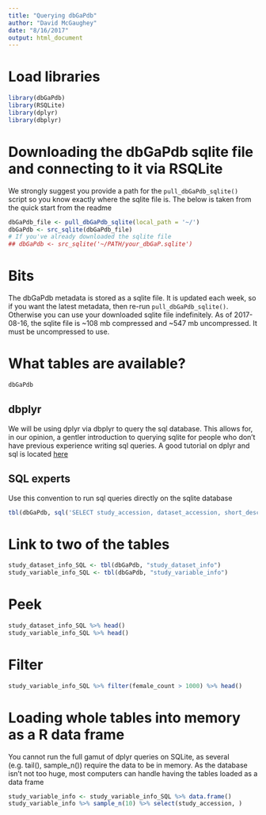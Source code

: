 ```yaml
---
title: "Querying dbGaPdb"
author: "David McGaughey"
date: "8/16/2017"
output: html_document
---
```


# Load libraries
```r
library(dbGaPdb)
library(RSQLite)
library(dplyr)
library(dbplyr)
```
# Downloading the dbGaPdb sqlite file and connecting to it via RSQLite
We strongly suggest you provide a path for the `pull_dbGaPdb_sqlite()` script so you know exactly where the sqlite file is. The below is taken from the quick start from the readme
```r
dbGaPdb_file <- pull_dbGaPdb_sqlite(local_path = '~/')
dbGaPdb <- src_sqlite(dbGaPdb_file)
# If you've already downloaded the sqlite file
## dbGaPdb <- src_sqlite('~/PATH/your_dbGaP.sqlite')
```

# Bits
The dbGaPdb metadata is stored as a sqlite file. It is updated each week, so if you want the latest metadata, then re-run `pull_dbGaPdb_sqlite()`. Otherwise you can use your downloaded sqlite file indefinitely. As of 2017-08-16, the sqlite file is ~108 mb compressed and ~547 mb uncompressed. It must be uncompressed to use.

# What tables are available?
```r
dbGaPdb
```

## dbplyr
We will be using dplyr via dbplyr to query the sql database. This allows for, in our opinion, a gentler introduction to querying sqlite for people who don't have previous experience writing sql queries. A good tutorial on dplyr and sql is located [here](http://www.datacarpentry.org/R-ecology-lesson/05-r-and-databases.html)

## SQL experts
Use this convention to run sql queries directly on the sqlite database
```r
tbl(dbGaPdb, sql('SELECT study_accession, dataset_accession, short_description FROM study_dataset_info LIMIT 5' ))
```

# Link to two of the tables
```r
study_dataset_info_SQL <- tbl(dbGaPdb, "study_dataset_info")
study_variable_info_SQL <- tbl(dbGaPdb, "study_variable_info")
```

# Peek
```r
study_dataset_info_SQL %>% head()
study_variable_info_SQL %>% head()
```

# Filter
```r
study_variable_info_SQL %>% filter(female_count > 1000) %>% head()
```

# Loading whole tables into memory as a R data frame
You cannot run the full gamut of dplyr queries on SQLite, as several (e.g. tail(), sample_n()) require the data to be in memory. As the database isn't not too huge, most computers can handle having the tables loaded as a data frame
```r
study_variable_info <- study_variable_info_SQL %>% data.frame()
study_variable_info %>% sample_n(10) %>% select(study_accession, )
```
